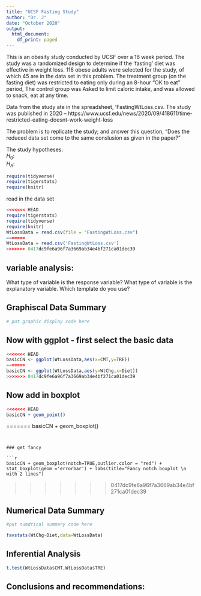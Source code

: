 ```yaml
---
title: "UCSF Fasting Study"
author: "Dr. J"
date: "October 2020"
output:
  html_document:
    df_print: paged
---
```


This is an obesity study conducted by UCSF over a 16 week period. The study was a randomized design to determine if the 'fasting' diet was effective in weight loss. 116 obese adults were selected for the study, of which 45 are in the data set in this problem.   The treatment group (on the fasting diet) was restricted to eating only during an 8-hour "OK to eat" period, The control group was Asked to limit caloric intake, and was allowed to snack, eat at any time.

Data from the study ate in the spreadsheet, 'FastingWtLoss.csv.  The study was published in 2020 --  https://www.ucsf.edu/news/2020/09/418611/time-restricted-eating-doesnt-work-weight-loss  

The problem is to replicate the study; and answer this question, "Does the reduced data set come to the same conslusion as given in the paper?"

The study hypotheses:  
$H_0$:  
$H_A$:  
  
  
```r
require(tidyverse)
require(tigerstats)
require(knitr)
```

read in the data set 

```r
<<<<<<< HEAD
require(tigerstats)
require(tidyverse)
require(knitr)
WtLossData = read.csv(file = "FastingWtLoss.csv")
=======
WtLossData = read.csv('FastingWtLoss.csv')
>>>>>>> 0417dc9fe6a96f7a3669ab34e4bf271ca01dec39
```

  
  
## variable analysis:  
What type of variable is the response variable?  What type of variable is the explanatory variable.  Which template do you use?

## Graphiscal Data Summary  

```r
# put graphic display code here
```
## Now with ggplot - first select the basic data

```r
<<<<<<< HEAD
basicCN <- ggplot(WtLossData,aes(x=CMT,y=TRE))
=======
basicCN <- ggplot(WtLossData,aes(y=WtChg,x=Diet))
>>>>>>> 0417dc9fe6a96f7a3669ab34e4bf271ca01dec39
```
## Now add in boxplot

```r
<<<<<<< HEAD
basicCN + geom_point()
```
  

=======
basicCN + geom_boxplot()
```
  
  
### get fancy  

```r
basicCN + geom_boxplot(notch=TRUE,outlier.color = "red") + stat_boxplot(geom ='errorbar') + labs(title="Fancy notch boxplot \n with 2 lines")
```
>>>>>>> 0417dc9fe6a96f7a3669ab34e4bf271ca01dec39

## Numerical Data Summary  

```r
#put numdrical summary code here
```
```r
favstats(WtChg~Diet,data=WtLossData)
```

## Inferential Analysis

```r
t.test(WtLossData$CMT,WtLossData$TRE)
```

## Conclusions and recommendations:
<!--  Does the fasting type diet work?  What do you recomment?  !--> 


